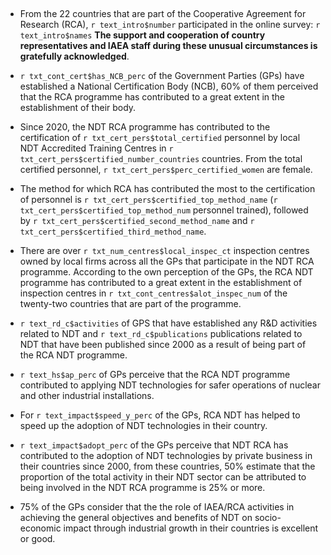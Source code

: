 
<br>

* From the 22 countries that are part of the Cooperative Agreement for Research (RCA), `r text_intro$number` participated in the online survey: `r text_intro$names` **The support and cooperation of country representatives and IAEA staff during these unusual circumstances is gratefully acknowledged**.


* `r txt_cont_cert$has_NCB_perc` of the Government Parties (GPs) have established a National Certification Body (NCB), 60% of them perceived that the RCA programme has contributed to a great extent in the establishment of their body.

* Since 2020, the NDT RCA programme has contributed to the certification of `r txt_cert_pers$total_certified`  personnel by local NDT Accredited Training Centres in `r txt_cert_pers$certified_number_countries` countries. From the total certified personnel, `r txt_cert_pers$perc_certified_women` are female.

* The method for which RCA has contributed the most to the certification of personnel is `r txt_cert_pers$certified_top_method_name` (`r txt_cert_pers$certified_top_method_num` personnel trained), followed by `r txt_cert_pers$certified_second_method_name` and `r txt_cert_pers$certified_third_method_name`. 

* There are over `r txt_num_centres$local_inspec_ct` inspection centres owned by local firms across all the GPs that participate in the NDT RCA programme. According to the own perception of the GPs, the RCA NDT programme has contributed to a great extent in the establishment of inspection centres in `r txt_cont_centres$alot_inspec_num` of the twenty-two countries that are part of the programme.

* `r text_rd_c$activities` of GPS that have established any R&D activities related to NDT and `r text_rd_c$publications` publications related to NDT that have been published since 2000 as a result of being part of the RCA NDT programme.

* `r text_hs$ap_perc` of GPs perceive that the RCA NDT programme contributed to applying NDT technologies for safer operations of nuclear and other industrial installations.

* For `r text_impact$speed_y_perc` of the GPs, RCA NDT has helped to speed up the adoption of NDT technologies in their country.

* `r text_impact$adopt_perc` of the GPs perceive that NDT RCA has contributed to the adoption of NDT technologies by private business in their countries since 2000, from these countries, 50% estimate that the proportion of the total activity in their NDT sector can be attributed to being involved in the NDT RCA programme is 25% or more.


* 75% of the GPs consider that the the role of IAEA/RCA activities in achieving the general objectives and benefits of NDT on socio-economic impact through industrial growth in their countries is excellent or good. 




